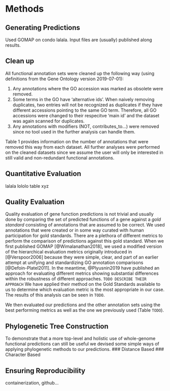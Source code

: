 # Methods

## Generating Predictions
Used GOMAP on condo lalala. Input files are (usually) published along results.

## Clean up
All functional annotation sets were cleaned up the following way (using definitions from the Gene Ontology version 2019-07-01):

1. Any annotations where the GO accession was marked as obsolete were removed.
2. Some terms in the GO have 'alternative ids'. When naively removing duplicates, two entries will not be recognized as duplicates if they have different accessions pointing to the same GO term. Therefore, all GO accessions were changed to their respecitve 'main id' and the dataset was again scanned for duplicates.
3. Any annotations with modifiers (NOT, contributes_to...) were removed since no tool used in the further analysis can handle them.

Table 1 provides information on the number of annotations that were removed this way from each dataset.
All further analyses were performed on the cleaned datasets since we assume the user will only be interested in still valid and non-redundant functional annotations.

## Quantitative Evaluation
lalala lololo table xyz

## Quality Evaluation
Quality evaluation of gene function predictions is not trivial and usually done by comparing the set of predicted functions of a gene against a *gold standard* consisting of annotations that are assumed to be correct.
We used annotations that were created or in some way curated with human participation for gold standards.
There are a plethora of different metrics to perform the comparison of predictions against this gold standard.
When we first published GOMAP [@Wimalanathan2018], we used a modified version of the hierarchical evaluation metrics originally introduced in [@Verspoor2006] because they were simple, clear, and part of an earlier attempt at unifying and standardizing GO annotation comparisons [@Defoin-Platel2011].
In the meantime, @Plyusnin2019 have published an approach for evaluating different metrics showing substantial differences within the robustness of different approaches.
`TODO DESCRIBE THEIR APPROACH`
We have applied their method on the Gold Standards available to us to determine which evaluation metric is the most appropriate in our case.
The results of this analysis can be seen in `TODO`.

We then evaluated our predictions and the other annotation sets using the best performing metrics as well as the one we previously used (Table `TODO`).

## Phylogenetic Tree Construction
To demonstrate that a more top-level and holistic use of whole-genome functional predictions can still be useful we devised some simple ways of applying phylogenetic methods to our predictions.
### Distance Based
### Character Based

## Ensuring Reproducibility
containerization, github...
